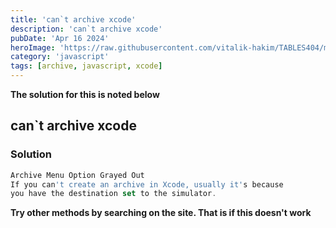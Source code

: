 ```yaml
---
title: 'can`t archive xcode'
description: 'can`t archive xcode'
pubDate: 'Apr 16 2024'
heroImage: 'https://raw.githubusercontent.com/vitalik-hakim/TABLES404/main/error_b/JavaScript.png'
category: 'javascript'
tags: [archive, javascript, xcode]
---
```


**The solution for this is noted below**

## can`t archive xcode

### Solution

```javascript
Archive Menu Option Grayed Out
If you can't create an archive in Xcode, usually it's because
you have the destination set to the simulator.
```

**Try other methods by searching on the site. That is if this doesn't work**

